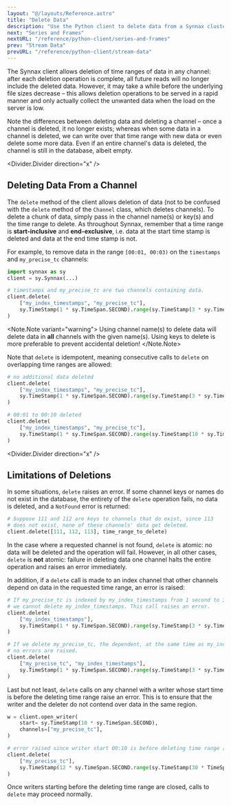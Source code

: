 ```yaml
---
layout: "@/layouts/Reference.astro"
title: "Delete Data"
description: "Use the Python client to delete data from a Synnax cluster."
next: "Series and Frames"
nextURL: "/reference/python-client/series-and-frames"
prev: "Stream Data"
prevURL: "/reference/python-client/stream-data"
---
```



The Synnax client allows deletion of time ranges of data in any channel: after each
deletion operation is complete, all future reads will no longer include the deleted data.
However, it may take a while before the underlying file sizes decrease – this allows
deletion operations to be served in a rapid manner and only actually collect the unwanted
data when the load on the server is low.

Note the differences between deleting data and deleting a channel – once a channel is
deleted, it no longer exists; whereas when some data in a channel is deleted, we can
write over that time range with new data or even delete some more data.
Even if an entire channel's data is deleted, the channel is still in the database,
albeit empty.

<Divider.Divider direction="x" />

## Deleting Data From a Channel

The `delete` method of the client allows deletion of data (not to be confused with the
`delete` method of the `Channel` class, which deletes channels). To delete a chunk of
data, simply pass in the channel name(s) or key(s) and the time range to delete. As throughout
Synnax, remember that a time range is **start-inclusive** and **end-exclusive**, i.e.
data at the start time stamp is deleted and data at the end time stamp is not.

For example, to remove data in the range `[00:01, 00:03)` on the `timestamps` and
`my_precise_tc` channels:

```python
import synnax as sy
client = sy.Synnax(...)

# timestamps and my_precise_tc are two channels containing data.
client.delete(
    ["my_index_timestamps", "my_precise_tc"],
    sy.TimeStamp(1 * sy.TimeSpan.SECOND).range(sy.TimeStamp(3 * sy.TimeSpan.SECOND))
)
```

<Note.Note variant="warning">
  Using channel name(s) to delete data will delete data in <b>all</b> channels with the
  given name(s). Using keys to delete is more preferable to prevent accidental deletion!
</Note.Note>

Note that `delete` is idempotent, meaning consecutive calls to `delete` on overlapping
time ranges are allowed:

```python
# no additional data deleted
client.delete(
    ["my_index_timestamps", "my_precise_tc"],
    sy.TimeStamp(1 * sy.TimeSpan.SECOND).range(sy.TimeStamp(3 * sy.TimeSpan.SECOND))
)

# 00:01 to 00:10 deleted
client.delete(
    ["my_index_timestamps", "my_precise_tc"],
    sy.TimeStamp(1 * sy.TimeSpan.SECOND).range(sy.TimeStamp(10 * sy.TimeSpan.SECOND))
)
```

<Divider.Divider direction="x" />

## Limitations of Deletions

In some situations, `delete` raises an error. If some channel keys or names do not exist
in the database, the entirety of the `delete` operation fails, no data is deleted, and a
`NotFound` error is returned:

```python
# Suppose 111 and 112 are keys to channels that do exist, since 113
# does not exist, none of these channels' data get deleted.
client.delete([111, 112, 113], time_range_to_delete)
```

In the case where a requested channel is not found, `delete` is atomic: no data will be
deleted and the operation will fail. However, in all other cases, `delete` is **not**
atomic: failure in deleting data one channel halts the entire operation and raises an
error immediately.

In addition, if a `delete` call is made to an index channel that other channels depend
on data in the requested time range, an error is raised:

```python
# If my_precise_tc is indexed by my_index_timestamps from 1 second to 3 seconds,
# we cannot delete my_index_timestamps. This call raises an error.
client.delete(
    ["my_index_timestamps"],
    sy.TimeStamp(1 * sy.TimeSpan.SECOND).range(sy.TimeStamp(3 * sy.TimeSpan.SECOND))
)

# If we delete my_precise_tc, the dependent, at the same time as my_index_timestamps,
# no errors are raised.
client.delete(
    ["my_precise_tc", "my_index_timestamps"],
    sy.TimeStamp(1 * sy.TimeSpan.SECOND).range(sy.TimeStamp(3 * sy.TimeSpan.SECOND))
)
```

Last but not least, `delete` calls on any channel with a writer whose start time is
before the deleting time range raise an error. This is to ensure that the writer and the
deleter do not contend over data in the same region.

```python
w = client.open_writer(
    start= sy.TimeStamp(10 * sy.TimeSpan.SECOND),
    channels=["my_precise_tc"],
)

# error raised since writer start 00:10 is before deleting time range [00:12 - 00:30)
client.delete(
    ["my_precise_tc"],
    sy.TimeStamp(12 * sy.TimeSpan.SECOND.range(sy.TimeStamp(30 * TimeSpan.SECOND))
)
```

Once writers starting before the deleting time range are closed, calls to `delete` may
proceed normally.
